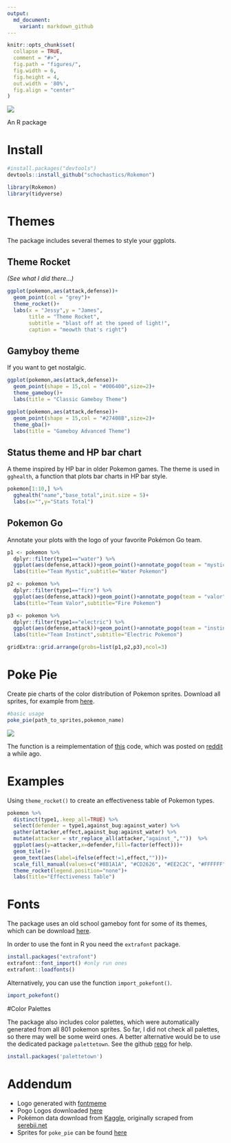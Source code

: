 ```yaml
---
output:
  md_document:
    variant: markdown_github
---
```


<!-- README.md is generated from README.Rmd. Please edit that file -->

```r
knitr::opts_chunk$set(
  collapse = TRUE,
  comment = "#>",
  fig.path = "figures/",
  fig.width = 6,
  fig.height = 4,
  out.width = '80%',
  fig.align = "center" 
)
```

![](rokemon.png) 

An R package 

# Install
```r
#install.packages("devtools")
devtools::install_github("schochastics/Rokemon")
```

```r
library(Rokemon)
library(tidyverse)
```

# Themes

The package includes several themes to style your ggplots. 

## Theme Rocket

*(See what I did there...)*

```r
ggplot(pokemon,aes(attack,defense))+
  geom_point(col = "grey")+
  theme_rocket()+
  labs(x = "Jessy",y = "James",
       title = "Theme Rocket",
       subtitle = "blast off at the speed of light!",
       caption = "meowth that's right")

```

## Gamyboy theme

If you want to get nostalgic.

```r
ggplot(pokemon,aes(attack,defense))+
  geom_point(shape = 15,col = "#006400",size=2)+
  theme_gameboy()+
  labs(title = "Classic Gameboy Theme")

```


```r
ggplot(pokemon,aes(attack,defense))+
  geom_point(shape = 15,col = "#27408B",size=2)+
  theme_gba()+
  labs(title = "Gameboy Advanced Theme")
```


## Status theme and HP bar chart

A theme inspired by HP bar in older Pokemon games. The theme is used in `gghealth`,
a function that plots bar charts in HP bar style.

```r
pokemon[1:10,] %>% 
  gghealth("name","base_total",init.size = 5)+
  labs(x="",y="Stats Total")

```

## Pokemon Go

Annotate your plots with the logo of your favorite Pokémon Go team.

```r

p1 <- pokemon %>%
  dplyr::filter(type1=="water") %>%
  ggplot(aes(defense,attack))+geom_point()+annotate_pogo(team = "mystic")+theme_mystic()+
  labs(title="Team Mystic",subtitle="Water Pokemon")

p2 <- pokemon %>%
  dplyr::filter(type1=="fire") %>%
  ggplot(aes(defense,attack))+geom_point()+annotate_pogo(team = "valor")+theme_valor()+
  labs(title="Team Valor",subtitle="Fire Pokemon")

p3 <- pokemon %>%
  dplyr::filter(type1=="electric") %>%
  ggplot(aes(defense,attack))+geom_point()+annotate_pogo(team = "instinct")+theme_instinct()+
  labs(title="Team Instinct",subtitle="Electric Pokemon")

gridExtra::grid.arrange(grobs=list(p1,p2,p3),ncol=3)

```

# Poke Pie

Create pie charts of the color distribution of Pokemon sprites. Download all sprites, for
example from [here](https://github.com/PokeAPI/sprites).

```r
#basic usage
poke_pie(path_to_sprites,pokemon_name)
```

![](figures/poke-pies.png)

The function is a reimplementation of [this](https://gist.github.com/need12648430/4d681c9d1b18745ce159)
code, which was posted on [reddit](https://www.reddit.com/r/pokemon/comments/2ey1pw/last_night_i_wrote_a_processing_script_that/ck45c21/) a while ago.

# Examples

Using `theme_rocket()` to create an effectiveness table of Pokemon types.
```r
pokemon %>%
  distinct(type1,.keep_all=TRUE) %>%
  select(defender = type1,against_bug:against_water) %>%
  gather(attacker,effect,against_bug:against_water) %>%
  mutate(attacker = str_replace_all(attacker,"against_",""))  %>%
  ggplot(aes(y=attacker,x=defender,fill=factor(effect)))+
  geom_tile()+
  geom_text(aes(label=ifelse(effect!=1,effect,"")))+
  scale_fill_manual(values=c("#8B1A1A", "#CD2626", "#EE2C2C", "#FFFFFF", "#00CD00", "#008B00"))+
  theme_rocket(legend.position="none")+
  labs(title="Effectiveness Table")

```


# Fonts

The package uses an old school gameboy font for some of its themes, which
can be download [here](https://github.com/Superpencil/pokemon-font/releases/tag/v1.8.1).

In order to use the font in R you need the `extrafont` package.
```R
install.packages("extrafont")
extrafont::font_import() #only run ones
extrafont::loadfonts()
```

Alternatively, you can use the function `import_pokefont()`.
```r
import_pokefont()
```


#Color Palettes

The package also includes color palettes, which were automatically generated from
all 801 pokemon sprites. So far, I did not check all palettes, so there may well be
some weird ones. A better alternative would be to use the dedicated package `palettetown`.
See the github [repo](https://github.comt/imcdlucas/palettetown) for help. 
```R
install.packages('palettetown')
```

# Addendum

* Logo generated with [fontmeme](https://fontmeme.com/pokemon-font/)
* Pogo Logos downloaded [here](https://dribbble.com/shots/2831980-Pok-mon-GO-Team-Logos-Vector-Download)
* Pokémon data download from [Kaggle](https://www.kaggle.com/rounakbanik/pokemon), originally
scraped from [serebii.net](http://serebii.net/)
* Sprites for `poke_pie` can be found [here](https://github.com/PokeAPI/sprites)
